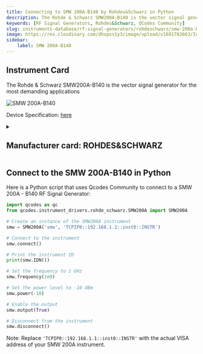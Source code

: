 ```yaml
---
title: Connecting to SMW 200A-B140 by Rohdes&Schwarz in Python
description: The Rohde & Schwarz SMW200A-B140 is the vector signal generator for the most demanding applications
keywords: [RF Signal Generators, Rohdes&Schwarz, QCodes Community] 
slug: instruments-database/rf-signal-generators/rohdeschwarz/smw-200a-b140 
image: https://res.cloudinary.com/dhopxs1y3/image/upload/v1691782663/Instruments/RF%20Signal%20Generator/SMW-200A---B140/SMW-200A---B140.webp
sidebar:
    label: SMW 200A-B140 
---
```



## Instrument Card

The Rohde & Schwarz SMW200A-B140 is the vector signal generator for the most demanding applications



![SMW 200A-B140](https://res.cloudinary.com/dhopxs1y3/image/upload/v1691782663/Instruments/RF%20Signal%20Generator/SMW-200A---B140/SMW-200A---B140.webp)

Device Specification: [here](/instruments-database/all-instruments)

<details style={{ marginTop: "15px"}}>
<summary><h2 style={{display:'inline'}}>Manufacturer card: ROHDES&SCHWARZ</h2></summary>

![ROHDES&SCHWARZ](https://res.cloudinary.com/dhopxs1y3/image/upload/v1692806194/Instruments/Vendor%20Logos/RohdeSchwarz.png)

Rohde & Schwarz GmbH & Co KG is an international electronics group specializing in the fields of electronic test equipment, broadcast & media, cybersecurity, radiomonitoring and radiolocation, and radiocommunication.

- Headquarters: Munich, Germany
- Yearly Revenue (millions, USD): 2500
- Vendor Website: [here](https://www.rohde-schwarz.com/ca/home_48230.html)

</details>


<FeaturedInstrumentVideo category="RF_SIGNAL_GENERATORS" />

## Connect to the SMW 200A-B140 in Python





<Tabs>

<SectionsCard category="RF_SIGNAL_GENERATORS" manufacturer="Rohdes&Schwarz"></SectionsCard>

<TabItem value="QCodes Community" label="QCodes Community">

Here is a Python script that uses Qcodes Community to connect to a SMW 200A - B140 RF Signal Generator:

```python
import qcodes as qc
from qcodes.instrument_drivers.rohde_schwarz.SMW200A import SMW200A

# Create an instance of the SMW200A instrument
smw = SMW200A('smw', 'TCPIP0::192.168.1.1::inst0::INSTR')

# Connect to the instrument
smw.connect()

# Print the instrument ID
print(smw.IDN())

# Set the frequency to 1 GHz
smw.frequency(1e9)

# Set the power level to -10 dBm
smw.power(-10)

# Enable the output
smw.output(True)

# Disconnect from the instrument
smw.disconnect()
```

Note: Replace `'TCPIP0::192.168.1.1::inst0::INSTR'` with the actual VISA address of your SMW 200A instrument.

</TabItem>
</Tabs>